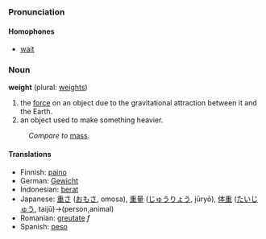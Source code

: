 ===Pronunciation===
====Homophones====
*[[wait]]

===Noun===
'''weight''' (plural: [[weights]])

#the [[force]] on an object due to the gravitational attraction between it and the Earth.
#an object used to make something heavier.

:''Compare to'' [[mass]].

==== Translations ====
*Finnish: [[paino]]
*German: [[Gewicht]]
*Indonesian: [[berat]]
*Japanese: [[重さ]] ([[おもさ]], omosa), [[重量]] ([[じゅうりょう]], jūryō), [[体重]] ([[たいじゅう]], taijū)→(person,animal)
*Romanian: [[greutate]] ''f''
*Spanish: [[peso]]